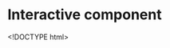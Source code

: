 # Interactive component

<!DOCTYPE html>

<html lang="en">
    
    <head>
        <meta charset="utf-8">
        <title></title>
        <script src="https://d3js.org/d3.v6.js"></script>
        <style type ="text/css">
        </style>
    </head>
    
    <body>
    
    <svg width="1000" height="300" id="svg1"></svg>
    <svg width="1000" height="300" id="svg2"></svg>
    
    <script>
    
      var svg1 = d3.select("#svg1")
      var margin = {top: 20, right: 50, bottom: 30, left: 50}
      var width =  svg1.attr("width") - margin.left - margin.right
      var height = svg1.attr("height") - margin.top - margin.bottom
      var g1 = svg1.append("g").attr("transform", `translate(${margin.left}, ${margin.top})`);

      var xScale = d3.scaleBand().domain(d3.range(24)).range([0, width]).paddingInner(0.05);
      var yScale = d3.scaleLinear().domain([0, 4000]).range([height, 0]);
        
      var xAxis = d3.axisBottom(xScale);
      var yAxis = d3.axisLeft(yScale);
      
      g1.append("g").attr("transform", `translate(0, ${height})`).call(xAxis);
      g1.append("g").call(yAxis);
      g1.append("g").call(yAxis);
      
      var readfile = function(d){
        return {
          is_weekend: d.is_weekend,
          hour: d.hour,
          trips: d.total_num_trips/1000 
        }
      };
      
      d3.csv("https://raw.githubusercontent.com/ds-eda-viz/NYC-Bike-Share/main/rendered_data/weekend_weekday_dist.csv", readfile)
        .then(function(data){
          
          var weekday = data.filter(function(d) {return d.is_weekend == "weekday";});
          var bars = g1.selectAll(".bar").data(weekday).enter().append("rect").attr("class", "bar")
          
          bars.attr("x", function(d) {return xScale(d.hour);})
          .attr("y", function(d) {return yScale(d.trips);})
          .attr("width", xScale.bandwidth()*0.95)
          .attr("height", function(d) {return height - yScale(d.trips)})
          .attr("fill", "steelblue")
          .on("mouseover", function(){ d3.select(this).attr("fill", "orange");})
          .on("mouseout", function(){ d3.select(this).attr("fill", "steelblue");});
          
          g1.append("text")
          .attr("x", "10")
          .attr("y", "20")
          .text("Number of Trips during Weekdays");
          g1.append("text")
          .attr("x", "10")
          .attr("y", "40")
          .text("(in thousands)");
          
        });
        
      /////////////
      
      var svg = d3.select("#svg2")
      var margin = {top: 20, right: 50, bottom: 30, left: 50}
      var width =  svg.attr("width") - margin.left - margin.right
      var height = svg.attr("height") - margin.top - margin.bottom
      var g2 = svg.append("g").attr("transform", `translate(${margin.left}, ${margin.top})`);
      
      var xScale = d3.scaleBand().domain(d3.range(24)).range([0, width]);
      var yScale = d3.scaleLinear().domain([0, 4000]).range([height, 0]);
        
      var xAxis = d3.axisBottom(xScale);
      var yAxis = d3.axisLeft(yScale);
      
      g2.append("g").attr("transform", `translate(0, ${height})`).call(xAxis);
      g2.append("g").call(yAxis)
      
      d3.csv("https://raw.githubusercontent.com/ds-eda-viz/NYC-Bike-Share/main/rendered_data/weekend_weekday_dist.csv", readfile)
        .then(function(data){
          var weekend = data.filter(function(d) {return d.is_weekend == "weekend";})
          var bars = g2.selectAll(".bar").data(weekend).enter().append("rect").attr("class", "bar")
          
          bars.attr("x", function(d) {return xScale(d.hour);})
          .attr("y", function(d) {return yScale(d.trips);})
          .attr("width", xScale.bandwidth()*0.95)
          .attr("height", function(d) {return height - yScale(d.trips)})
          .attr("fill", "steelblue")
          .on("mouseover", function(){ d3.select(this).attr("fill", "orange");})
          .on("mouseout", function(){ d3.select(this).attr("fill", "steelblue");});
          
          g2.append("text")
          .attr("x", "10")
          .attr("y", "20")
          .text("Number of Trips during Weekends");
          g2.append("text")
          .attr("x", "10")
          .attr("y", "40")
          .text("(in thousands)");
        });
    
    </script>
    
    </body>

</html>







